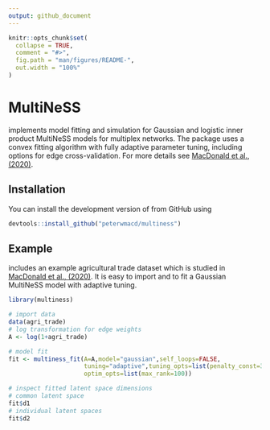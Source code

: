 ```yaml
---
output: github_document
---
```


<!-- README.md is generated from README.Rmd. Please edit that file -->

```r
knitr::opts_chunk$set(
  collapse = TRUE,
  comment = "#>",
  fig.path = "man/figures/README-",
  out.width = "100%"
)
```

# MultiNeSS

<!-- badges: start -->
<!-- badges: end -->

\texttt{multiness} implements model fitting and simulation for Gaussian and logistic inner 
product MultiNeSS models for multiplex networks. The package uses
a convex fitting algorithm with fully adaptive parameter tuning, 
including options for edge cross-validation. For more details see [MacDonald et al., (2020)](https://arxiv.org/abs/2012.14409).  
    
## Installation

You can install the development version of \texttt{multiness} from GitHub using

``` r
devtools::install_github("peterwmacd/multiness")
```

## Example

\texttt{multiness} includes an example agricultural trade dataset which is studied in [MacDonald et al., (2020)](https://arxiv.org/abs/2012.14409). It is easy to import and to fit a Gaussian MultiNeSS model with adaptive tuning. 

```r
library(multiness)

# import data
data(agri_trade)
# log transformation for edge weights
A <- log(1+agri_trade)

# model fit
fit <- multiness_fit(A=A,model="gaussian",self_loops=FALSE,
                     tuning="adaptive",tuning_opts=list(penalty_const=3),
                     optim_opts=list(max_rank=100))

# inspect fitted latent space dimensions
# common latent space
fit$d1
# individual latent spaces
fit$d2

```

